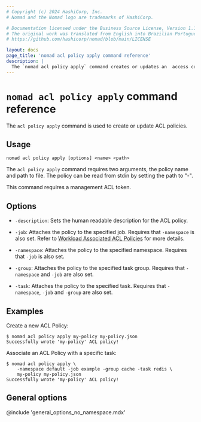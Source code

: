 ```yaml
---
# Copyright (c) 2024 HashiCorp, Inc.
# Nomad and the Nomad logo are trademarks of HashiCorp.

# Documentation licensed under the Business Source License, Version 1.1.
# The original work was translated from English into Brazilian Portuguese.
# https://github.com/hashicorp/nomad/blob/main/LICENSE

layout: docs
page_title: 'nomad acl policy apply command reference'
description: |
  The `nomad acl policy apply` command creates or updates an  access control list (ACL) policy. Set description, job, namespace, group, and task.
---
```


# `nomad acl policy apply` command reference

The `acl policy apply` command is used to create or update ACL policies.

## Usage

```plaintext
nomad acl policy apply [options] <name> <path>
```

The `acl policy apply` command requires two arguments, the policy name and path
to file. The policy can be read from stdin by setting the path to "-".

This command requires a management ACL token.

## Options

- `-description`: Sets the human readable description for the ACL policy.

- `-job`: Attaches the policy to the specified job. Requires that `-namespace` is
    also set. Refer to [Workload Associated ACL Policies][] for more details.

- `-namespace`: Attaches the policy to the specified namespace. Requires that
    `-job` is also set.

- `-group`: Attaches the policy to the specified task group. Requires that
    `-namespace` and `-job` are also set.

- `-task`: Attaches the policy to the specified task. Requires that `-namespace`,
    `-job` and `-group` are also set.


## Examples

Create a new ACL Policy:

```shell-session
$ nomad acl policy apply my-policy my-policy.json
Successfully wrote 'my-policy' ACL policy!
```

Associate an ACL Policy with a specific task:

```shell-session
$ nomad acl policy apply \
    -namespace default -job example -group cache -task redis \
    my-policy my-policy.json
Successfully wrote 'my-policy' ACL policy!
```

## General options

@include 'general_options_no_namespace.mdx'

[Workload Associated ACL Policies]: /nomad/docs/concepts/workload-identity#workload-associated-acl-policies
